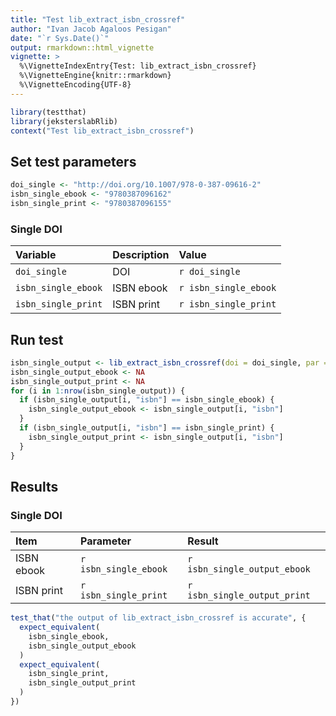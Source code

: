 ```yaml
---
title: "Test lib_extract_isbn_crossref"
author: "Ivan Jacob Agaloos Pesigan"
date: "`r Sys.Date()`"
output: rmarkdown::html_vignette
vignette: >
  %\VignetteIndexEntry{Test: lib_extract_isbn_crossref}
  %\VignetteEngine{knitr::rmarkdown}
  %\VignetteEncoding{UTF-8}
---
```



```r
library(testthat)
library(jeksterslabRlib)
context("Test lib_extract_isbn_crossref")
```


## Set test parameters


```r
doi_single <- "http://doi.org/10.1007/978-0-387-09616-2"
isbn_single_ebook <- "9780387096162"
isbn_single_print <- "9780387096155"
```


### Single DOI

| Variable            | Description | Value                 |
|:--------------------|:------------|:----------------------|
| `doi_single`        | DOI         | `r doi_single`        |
| `isbn_single_ebook` | ISBN ebook  | `r isbn_single_ebook` |
| `isbn_single_print` | ISBN print  | `r isbn_single_print` |

## Run test


```r
isbn_single_output <- lib_extract_isbn_crossref(doi = doi_single, par = FALSE)
isbn_single_output_ebook <- NA
isbn_single_output_print <- NA
for (i in 1:nrow(isbn_single_output)) {
  if (isbn_single_output[i, "isbn"] == isbn_single_ebook) {
    isbn_single_output_ebook <- isbn_single_output[i, "isbn"]
  }
  if (isbn_single_output[i, "isbn"] == isbn_single_print) {
    isbn_single_output_print <- isbn_single_output[i, "isbn"]
  }
}
```


## Results

### Single DOI

| Item       | Parameter             | Result                       |
|:-----------|:----------------------|:-----------------------------|
| ISBN ebook | `r isbn_single_ebook` | `r isbn_single_output_ebook` |
| ISBN print | `r isbn_single_print` | `r isbn_single_output_print` |


```r
test_that("the output of lib_extract_isbn_crossref is accurate", {
  expect_equivalent(
    isbn_single_ebook,
    isbn_single_output_ebook
  )
  expect_equivalent(
    isbn_single_print,
    isbn_single_output_print
  )
})
```

